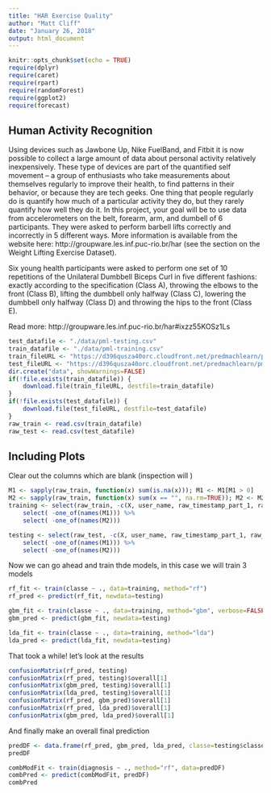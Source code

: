 ```yaml
---
title: "HAR Exercise Quality"
author: "Matt Cliff"
date: "January 26, 2018"
output: html_document
---
```


```r
knitr::opts_chunk$set(echo = TRUE)
require(dplyr)
require(caret)
require(rpart)
require(randomForest)
require(ggplot2)
require(forecast)

```

## Human Activity Recognition

Using devices such as Jawbone Up, Nike FuelBand, and Fitbit it is now possible to collect a large amount of data about personal activity relatively inexpensively. These type of devices are part of the quantified self movement – a group of enthusiasts who take measurements about themselves regularly to improve their health, to find patterns in their behavior, or because they are tech geeks. One thing that people regularly do is quantify how much of a particular activity they do, but they rarely quantify how well they do it. In this project, your goal will be to use data from accelerometers on the belt, forearm, arm, and dumbell of 6 participants. They were asked to perform barbell lifts correctly and incorrectly in 5 different ways. More information is available from the website here: http://groupware.les.inf.puc-rio.br/har (see the section on the Weight Lifting Exercise Dataset).

Six young health participants were asked to perform one set of 10 repetitions of the Unilateral Dumbbell Biceps Curl in five different fashions: exactly according to the specification (Class A), throwing the elbows to the front (Class B), lifting the dumbbell only halfway (Class C), lowering the dumbbell only halfway (Class D) and throwing the hips to the front (Class E).

Read more: http://groupware.les.inf.puc-rio.br/har#ixzz55KOSz1Ls


```r
test_datafile <- "./data/pml-testing.csv"
train_datafile <- "./data/pml-training.csv"
train_fileURL <- "https://d396qusza40orc.cloudfront.net/predmachlearn/pml-training.csv"
test_fileURL <- "https://d396qusza40orc.cloudfront.net/predmachlearn/pml-testing.csv"
dir.create("data", showWarnings=FALSE)
if(!file.exists(train_datafile)) {
    download.file(train_fileURL, destfile=train_datafile)
}
if(!file.exists(test_datafile)) {
    download.file(test_fileURL, destfile=test_datafile)
}
raw_train <- read.csv(train_datafile)
raw_test <- read.csv(test_datafile)
```

## Including Plots

Clear out the columns which are blank (inspection will )
```r
M1 <- sapply(raw_train, function(x) sum(is.na(x))); M1 <- M1[M1 > 0]
M2 <- sapply(raw_train, function(x) sum(x == "", na.rm=TRUE)); M2 <- M2[M2 > 0]
training <- select(raw_train, -c(X, user_name, raw_timestamp_part_1, raw_timestamp_part_2, cvtd_timestamp, new_window, num_window)) %>%
    select( -one_of(names(M1))) %>%
    select( -one_of(names(M2)))

testing <- select(raw_test, -c(X, user_name, raw_timestamp_part_1, raw_timestamp_part_2, cvtd_timestamp, new_window, num_window)) %>%
    select( -one_of(names(M1))) %>%
    select( -one_of(names(M2)))
```

Now we can go ahead and train thde models, in this case we will train 3 models

```r
rf_fit <- train(classe ~ ., data=training, method="rf")
rf_pred <- predict(rf_fit, newdata=testing)

gbm_fit <- train(classe ~ ., data=training, method="gbm", verbose=FALSE)
gbm_pred <- predict(gbm_fit, newdata=testing)

lda_fit <- train(classe ~ ., data=training, method="lda")
lda_pred <- predict(lda_fit, newdata=testing)
```

That took a while!  let's look at the results
```r
confusionMatrix(rf_pred, testing)
confusionMatrix(rf_pred, testing)$overall[1]
confusionMatrix(gbm_pred, testing)$overall[1]
confusionMatrix(lda_pred, testing)$overall[1]
confusionMatrix(rf_pred, gbm_pred)$overall[1]
confusionMatrix(rf_pred, lda_pred)$overall[1]
confusionMatrix(gbm_pred, lda_pred)$overall[1]

```

And finally make an overall final prediction
```r
predDF <- data.frame(rf_pred, gbm_pred, lda_pred, classe=testing$classe)
predDF

combModFit <- train(diagnosis ~ ., method="rf", data=predDF)
combPred <- predict(combModFit, predDF)
combPred


```

